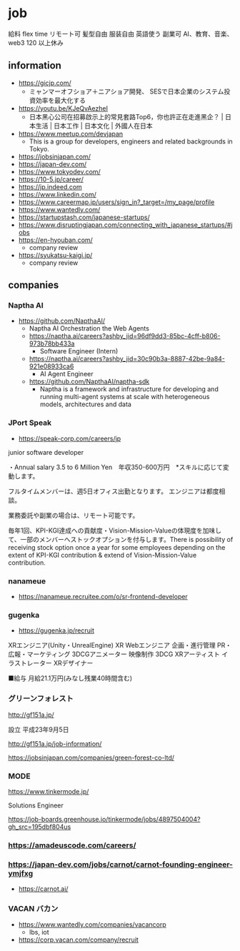 # job

給料
flex time
リモート可
髪型自由
服装自由
英語使う
副業可
AI、教育、音楽、web3
120 以上休み

## information

- https://gicjp.com/
  - ミャンマーオフショア＋ニアショア開発、 SESで日本企業のシステム投資効率を最大化する
- https://youtu.be/KJeQvAezheI
  - 日本黑心公司在招募啟示上的常見套路Top6，你也許正在走進黑企？ | 日本生活 | 日本工作 | 日本文化 | 外國人在日本
- https://www.meetup.com/devjapan
  - This is a group for developers, engineers and related backgrounds in Tokyo.
- https://jobsinjapan.com/
- https://japan-dev.com/
- https://www.tokyodev.com/
- https://10-5.jp/career/
- https://jp.indeed.com
- https://www.linkedin.com/
- https://www.careermap.jp/users/sign_in?_target=/my_page/profile
- https://www.wantedly.com/
- https://startupstash.com/japanese-startups/
- https://www.disruptingjapan.com/connecting_with_japanese_startups/#jobs
- https://en-hyouban.com/
  - company review
- https://syukatsu-kaigi.jp/
  - company review

## companies

### Naptha AI

- https://github.com/NapthaAI/
  - Naptha AI Orchestration the Web Agents
  - https://naptha.ai/careers?ashby_jid=96df9dd3-85bc-4cff-b806-973b78bb433a
    - Software Engineer (Intern)
  - https://naptha.ai/careers?ashby_jid=30c90b3a-8887-42be-9a84-921e08933ca6
    - AI Agent Engineer
  - https://github.com/NapthaAI/naptha-sdk
    - Naptha is a framework and infrastructure for developing and running multi-agent systems at scale with heterogeneous models, architectures and data

### JPort Speak

- https://speak-corp.com/careers/jp

junior software developer

 ・Annual salary 3.5 to 6 Million Yen　年収350-600万円　*スキルに応じて変動します。

フルタイムメンバーは、週5日オフィス出勤となります。 エンジニアは都度相談。

業務委託や副業の場合は、リモート可能です。

 毎年1回、KPI-KGI達成への貢献度・Vision-Mission-Valueの体現度を加味して、一部のメンバーへストックオプションを付与します。There is possibility of receiving stock option once a year for some employees depending on the extent of KPI-KGI contribution & extend of Vision-Mission-Value contribution.



### nanameue

- https://nanameue.recruitee.com/o/sr-frontend-developer


### gugenka

- https://gugenka.jp/recruit

XRエンジニア(Unity・UnrealEngine)
XR Webエンジニア
企画・進行管理
PR・広報・マーケティング
3DCGアニメーター
映像制作
3DCG XRアーティスト
イラストレーター
XRデザイナー

■給与 月給21.1万円(みなし残業40時間含む)


### グリーンフォレスト

http://gf151a.jp/

設立	平成23年9月5日

http://gf151a.jp/job-information/

https://jobsinjapan.com/companies/green-forest-co-ltd/

### MODE

https://www.tinkermode.jp/

Solutions Engineer

https://job-boards.greenhouse.io/tinkermode/jobs/4897504004?gh_src=195dbf804us

###  https://amadeuscode.com/careers/

### https://japan-dev.com/jobs/carnot/carnot-founding-engineer-ymjfxg

- https://carnot.ai/

### VACAN バカン

- https://www.wantedly.com/companies/vacancorp
  - lbs, iot
- https://corp.vacan.com/company/recruit
